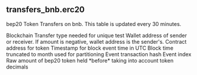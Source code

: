 ## transfers_bnb.erc20 
bep20 Token Transfers on bnb. This table is updated every 30 minutes.

<ParamField path="blockchain">
Blockchain
</ParamField>
<ParamField path="transfer_type">
Transfer type needed for unique test
</ParamField>
<ParamField path="wallet_address">
Wallet address of sender or receiver. If amount is negative, wallet address is the sender&#x27;s.
</ParamField>
<ParamField path="token_address">
Contract address for token
</ParamField>
<ParamField path="evt_block_time">
Timestamp for block event time in UTC
</ParamField>
<ParamField path="block_month">
Block time truncated to month used for partitioning
</ParamField>
<ParamField path="evt_tx_hash">
Event transaction hash
</ParamField>
<ParamField path="evt_index">
Event index
</ParamField>
<ParamField path="amount_raw">
Raw amount of bep20 token held *before* taking into account token decimals
</ParamField>
